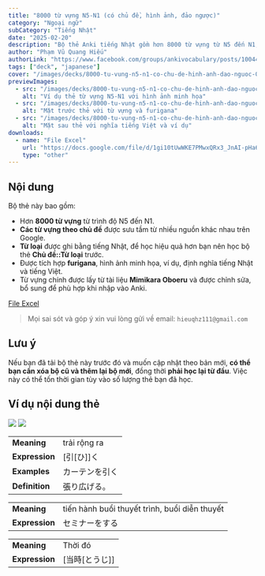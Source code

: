 ```yaml
---
title: "8000 từ vựng N5-N1 (có chủ đề, hình ảnh, đảo ngược)"
category: "Ngoại ngữ"
subCategory: "Tiếng Nhật"
date: "2025-02-20"
description: "Bộ thẻ Anki tiếng Nhật gồm hơn 8000 từ vựng từ N5 đến N1, có kèm từ vựng phân theo chủ đề, hình ảnh minh họa, furigana, phân loại từ loại và cập nhật thường xuyên theo quá trình học thực tế."
author: "Phạm Vũ Quang Hiếu"
authorLink: "https://www.facebook.com/groups/ankivocabulary/posts/1004481160311541/"
tags: ["deck", "japanese"]
cover: "/images/decks/8000-tu-vung-n5-n1-co-chu-de-hinh-anh-dao-nguoc-001.webp"
previewImages:
  - src: "/images/decks/8000-tu-vung-n5-n1-co-chu-de-hinh-anh-dao-nguoc-001.webp"
    alt: "Ví dụ thẻ từ vựng N5-N1 với hình ảnh minh họa"
  - src: "/images/decks/8000-tu-vung-n5-n1-co-chu-de-hinh-anh-dao-nguoc-002.webp"
    alt: "Mặt trước thẻ với từ vựng và furigana"
  - src: "/images/decks/8000-tu-vung-n5-n1-co-chu-de-hinh-anh-dao-nguoc-003.webp"
    alt: "Mặt sau thẻ với nghĩa tiếng Việt và ví dụ"
downloads:
  - name: "File Excel"
    url: "https://docs.google.com/file/d/1gi10tUwWKE7PMwxQRx3_JnAI-pHa6cJT/edit?filetype=msexcel"
    type: "other"
---
```


## Nội dung

Bộ thẻ này bao gồm:

- Hơn **8000 từ vựng** từ trình độ N5 đến N1.
- **Các từ vựng theo chủ đề** được sưu tầm từ nhiều nguồn khác nhau trên Google.
- **Từ loại** được ghi bằng tiếng Nhật, để học hiệu quả hơn bạn nên học bộ thẻ **Chủ đề::Từ loại** trước.
- Được tích hợp **furigana**, hình ảnh minh họa, ví dụ, định nghĩa tiếng Nhật và tiếng Việt.
- Từ vựng chính được lấy từ tài liệu **Mimikara Oboeru** và được chỉnh sửa, bổ sung để phù hợp khi nhập vào Anki.

[File Excel](https://docs.google.com/file/d/1gi10tUwWKE7PMwxQRx3_JnAI-pHa6cJT/edit?filetype=msexcel)

> Mọi sai sót và góp ý xin vui lòng gửi về email: `hieuqhz111@gmail.com`

## Lưu ý

Nếu bạn đã tải bộ thẻ này trước đó và muốn cập nhật theo bản mới, **có thể bạn cần xóa bộ cũ và thêm lại bộ mới**, đồng thời **phải học lại từ đầu**. Việc này có thể tốn thời gian tùy vào số lượng thẻ bạn đã học.

## Ví dụ nội dung thẻ

![](/images/decks/8000-tu-vung-n5-n1-co-chu-de-hinh-anh-dao-nguoc-002.webp)
![](/images/decks/8000-tu-vung-n5-n1-co-chu-de-hinh-anh-dao-nguoc-003.webp)

<table><tbody>
<tr><td><b>Meaning</b></td><td>trải rộng ra</td></tr>
<tr><td><b>Expression</b></td><td>[引[ひ]]く</td></tr>
<tr><td><b>Examples</b></td><td>カーテンを引く</td></tr>
<tr><td><b>Definition</b></td><td>張り広げる。</td></tr>
</tbody></table>

<table><tbody>
<tr><td><b>Meaning</b></td><td>tiến hành buổi thuyết trình, buổi diễn thuyết</td></tr>
<tr><td><b>Expression</b></td><td>セミナーをする</td></tr>
</tbody></table>

<table><tbody>
<tr><td><b>Meaning</b></td><td>Thời đó</td></tr>
<tr><td><b>Expression</b></td><td>[当時[とうじ]]</td></tr>
</tbody></table>